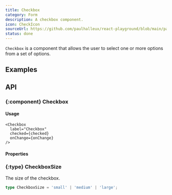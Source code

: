 ```yaml
---
title: Checkbox
category: Form
description: A checkbox component.
icon: CheckIcon
sourceUrl: https://github.com/paulhalleux/react-playground/blob/main/packages/playground/src/components/Checkbox/Checkbox.tsx
status: done
---
```


`Checkbox` is a component that allows the user to select one or more options from a set of options.

## Examples

<Example name="Form/Checkbox" />

## API

### \{:component} Checkbox

#### Usage

```tsx
<Checkbox
  label="Checkbox"
  checked={checked}
  onChange={onChange}
/>
```

#### Properties

<Properties component="Checkbox" />

### \{:type} CheckboxSize

The size of the checkbox.

```ts
type CheckboxSize = 'small' | 'medium' | 'large';
```